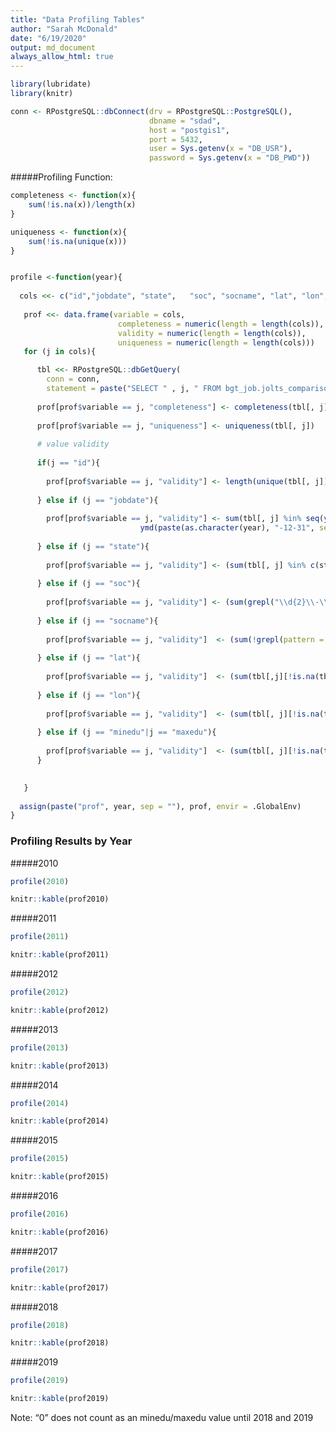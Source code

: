 ```yaml
---
title: "Data Profiling Tables"
author: "Sarah McDonald"
date: "6/19/2020"
output: md_document
always_allow_html: true
---
```

```r
library(lubridate)
library(knitr)

conn <- RPostgreSQL::dbConnect(drv = RPostgreSQL::PostgreSQL(),
                               dbname = "sdad",
                               host = "postgis1",
                               port = 5432,
                               user = Sys.getenv(x = "DB_USR"),
                               password = Sys.getenv(x = "DB_PWD"))
```


#####Profiling Function:
```r
completeness <- function(x){
    sum(!is.na(x))/length(x)
}

uniqueness <- function(x){
    sum(!is.na(unique(x)))
}


profile <-function(year){
  
  cols <<- c("id","jobdate", "state",   "soc", "socname", "lat", "lon",  "minedu",  "maxedu" )
  
   prof <<- data.frame(variable = cols, 
                        completeness = numeric(length = length(cols)),
                        validity = numeric(length = length(cols)), 
                        uniqueness = numeric(length = length(cols)))
   for (j in cols){

      tbl <<- RPostgreSQL::dbGetQuery(
        conn = conn, 
        statement = paste("SELECT " , j, " FROM bgt_job.jolts_comparison_", year, sep = ""))
      
      prof[prof$variable == j, "completeness"] <- completeness(tbl[, j])
      
      prof[prof$variable == j, "uniqueness"] <- uniqueness(tbl[, j])
      
      # value validity
      
      if(j == "id"){
        
        prof[prof$variable == j, "validity"] <- length(unique(tbl[, j]))/length(tbl[, j])
      
      } else if (j == "jobdate"){
        
        prof[prof$variable == j, "validity"] <- sum(tbl[, j] %in% seq(ymd(paste(as.character(year), "-01-01", sep = "")), 
                             ymd(paste(as.character(year), "-12-31", sep = "")), '1 day'))/length(tbl[, j])
        
      } else if (j == "state"){
        
        prof[prof$variable == j, "validity"] <- (sum(tbl[, j] %in% c(state.name, "District of Columbia", "Puerto Rico", "Virgin Islands of the U.S.", "Guam", "American Samoa", "Northern Mariana Islands", "Palau", "Marshall Islands", "Federated States of Micronesia")) + sum(is.na(tbl[, j])))/length(tbl[, j])
      
      } else if (j == "soc"){
        
        prof[prof$variable == j, "validity"] <- (sum(grepl("\\d{2}\\-\\d{4}", tbl[, j][!is.na(tbl[, j])])) + sum(is.na(tbl[, j])))/length(tbl[, j])
      
      } else if (j == "socname"){
        
        prof[prof$variable == j, "validity"]  <- (sum(!grepl(pattern = "\\d", tbl[, j][!is.na(tbl[, j])])) + sum(is.na(tbl[, j])))/length(tbl[, j])
      
      } else if (j == "lat"){
        
        prof[prof$variable == j, "validity"]  <- (sum(tbl[,j][!is.na(tbl[, j])] > 0) + sum(is.na(tbl[, j])))/length(tbl[, j])
      
      } else if (j == "lon"){
        
        prof[prof$variable == j, "validity"]  <- (sum(tbl[, j][!is.na(tbl[,j])] < 0 |( 133 < tbl[, j][!is.na(tbl[,j])] & tbl[, j][!is.na(tbl[,j])] < 172)) + sum(is.na(tbl[,j])))/length(tbl[,j])
        
      } else if (j == "minedu"|j == "maxedu"){
        
        prof[prof$variable == j, "validity"]  <- (sum(tbl[, j][!is.na(tbl[, j])] %in% c(0, 12, 14, 16, 18, 21)) + sum(is.na(tbl[, j])))/length(tbl[, j])
      }
      

   }
   
  assign(paste("prof", year, sep = ""), prof, envir = .GlobalEnv)  
}
```

### Profiling Results by Year

#####2010
```r
profile(2010)

knitr::kable(prof2010)
```


#####2011
```r
profile(2011)

knitr::kable(prof2011)
```


#####2012
```r
profile(2012)

knitr::kable(prof2012)
```


#####2013
```r
profile(2013)

knitr::kable(prof2013)
```

#####2014
```r
profile(2014)

knitr::kable(prof2014)
```


#####2015
```r
profile(2015)

knitr::kable(prof2015)
```

#####2016
```r
profile(2016)

knitr::kable(prof2016)
```


#####2017
```r
profile(2017)

knitr::kable(prof2017)
```

#####2018
```r
profile(2018)

knitr::kable(prof2018)
```

#####2019
```r
profile(2019)

knitr::kable(prof2019)
```

Note: "0" does not count as an minedu/maxedu value until 2018 and 2019

